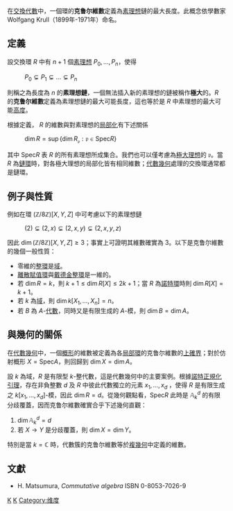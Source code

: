 在[[交換代數|交換代數]]中，一個環的'''克鲁尔維數'''定義為[[素理想|素理想]]鏈的最大長度。此概念依學數家 Wolfgang Krull（1899年-1971年）命名。

== 定義 ==
設交換環 <math>R</math> 中有 <math>n+1</math> 個[[素理想|素理想]] <math>P_0, \ldots, P_n</math>，使得
: <math>P_0\subsetneq P_1\subsetneq \ldots \subsetneq P_n</math>
則稱之為長度為 <math>n</math> 的'''素理想鏈'''，一個無法插入新的素理想的鏈被稱作'''極大'''的。<math>R</math> 的'''克鲁尔維數'''定義為素理想鏈的最大可能長度，這也等於是 <math>R</math> 中素理想的最大可能[[高度_(環論)|高度]]。

根據定義， <math>R</math> 的維數與對素理想的[[局部化|局部化]]有下述關係
: <math> \dim R = \sup \{ \dim R_\mathfrak{p} : \mathfrak{p} \in \mathrm{Spec}R \} </math>
其中 <math>\mathrm{Spec}R</math> 表 <math>R</math> 的所有素理想所成集合。我們也可以僅考慮為[[極大理想|極大理想]]的 <math>\mathfrak{p}</math>。當 <math>R</math> 為[[鏈環|鏈環]]時，對各極大理想的局部化皆有相同維數；[[代數幾何|代數幾何]]處理的交換環通常都是鏈環。

== 例子與性質 ==

例如在環 <math> (\mathbb{Z}/8\mathbb{Z})[X,Y,Z]</math> 中可考慮以下的素理想鏈

: <math> (2) \subsetneq (2,x) \subsetneq (2,x,y) \subsetneq (2,x,y,z) </math>

因此 <math>\dim (\mathbb{Z}/8\mathbb{Z})[X,Y,Z] \geq 3</math>；事實上可證明其維數確實為 3。以下是克鲁尔維數的幾個一般性質：

* 零維的[[整環|整環]]是[[体_(数学)|域]]。
* [[離散賦值環|離散賦值環]]與[[戴德金整環|戴德金整環]]是一維的。
* 若 <math>\dim R = k</math>，則 <math>k+1 \leq \dim R[X] \leq 2k+1</math>；當 <math>R</math> 為[[諾特環|諾特環]]時則 <math>\dim R[X] = k+1</math>。
* 若 <math>k</math> 為[[体_(数学)|域]]，則 <math>\dim k[X_1, \ldots, X_n] = n</math>。
* 若 <math>B</math> 為 <math>A</math>-[[交換環上的代數|代數]]，同時又是有限生成的 <math>A</math>-模，則 <math>\dim B = \dim A</math>。

== 與幾何的關係 ==
在[[代數幾何|代數幾何]]中，一個[[概形|概形]]的維數被定義為各[[局部環|局部環]]的克鲁尔維數的[[上確界|上確界]]；對於仿射概形 <math>X = \mathrm{Spec} A</math>，則回歸到 <math>\dim X = \dim A</math>。

設 <math>k</math> 為域，<math>R</math> 是有限型 <math>k</math>-整代數，這是代數幾何中的主要案例。根據[[諾特正規化引理|諾特正規化引理]]，存在非負整數 <math>d</math> 及 <math>R</math> 中彼此代數獨立的元素 <math>x_1, \ldots, x_d</math> ，使得 <math>R</math> 是有限生成之 <math>k[x_1, \ldots, x_d]</math>-模，因此 <math>\dim R = d</math>。從幾何觀點看，<math>\mathrm{Spec} R</math> 此時是 <math>\mathbb{A}^d_k</math> 的有限分歧覆蓋，因而克鲁尔維數確實合乎下述幾何直觀：
# <math>\dim \mathbb{A}^d_k = d</math>
# 若 <math>X \rightarrow Y</math> 是分歧覆蓋，則 <math>\dim X = \dim Y</math>。

特別是當 <math>k=\mathbb{C}</math> 時，代數簇的克鲁尔維數等於[[複幾何|複幾何]]中定義的維數。

== 文獻 ==
* H. Matsumura, ''Commutative algebra'' ISBN 0-8053-7026-9

{{维度}}

[[Category:交換代數|K]]
[[Category:代數幾何|K]]
[[Category:维度|Category:维度]]